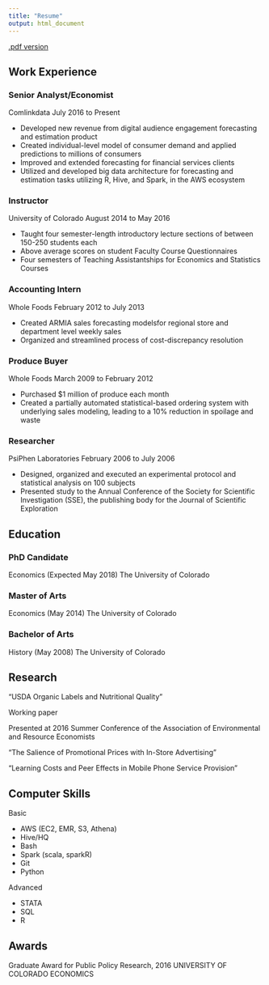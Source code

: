 ---
title: "Resume"
output: html_document
---

[.pdf version](Resume.pdf)

## Work Experience

### Senior Analyst/Economist
Comlinkdata
July 2016 to Present

* Developed new revenue from digital audience engagement forecasting and estimation product
* Created individual-level model of consumer demand and applied predictions to millions of consumers
* Improved and extended forecasting for financial services clients 
* Utilized and developed big data architecture for forecasting and estimation tasks utilizing R, Hive, and Spark, in the AWS ecosystem

### Instructor
University of Colorado
August 2014 to May 2016

* Taught four semester-length introductory lecture sections of between 150-250 students each
* Above average scores on student Faculty Course Questionnaires
* Four semesters of Teaching Assistantships for Economics and Statistics Courses


### Accounting Intern
Whole Foods
February 2012 to July 2013

* Created ARMIA sales forecasting modelsfor regional store and department level weekly sales
* Organized and streamlined process of cost-discrepancy resolution

### Produce Buyer
Whole Foods
March 2009 to February 2012

* Purchased \$1 million of produce each month
* Created a partially automated statistical-based ordering system with underlying sales modeling, leading to a  10\% reduction in spoilage and waste

### Researcher
PsiPhen Laboratories
February 2006 to July 2006

* Designed, organized and executed an experimental protocol and statistical analysis on 100 subjects
* Presented study to the Annual Conference of the Society for Scientific Investigation (SSE), the publishing body for the Journal of Scientific Exploration

## Education

### PhD Candidate 
Economics (Expected May 2018)
The University of Colorado


### Master of Arts 
Economics (May 2014)
The University of Colorado

### Bachelor of Arts
History (May 2008)
The University of Colorado



## Research

"USDA Organic Labels and Nutritional Quality"

Working paper

Presented at 2016 Summer Conference 
of the Association of Environmental and Resource Economists 

"The Salience of Promotional Prices with In-Store Advertising"

"Learning Costs and Peer Effects in Mobile Phone Service Provision"

## Computer Skills 

Basic 

* AWS (EC2, EMR, S3, Athena)
* Hive/HQ
* Bash
* Spark (scala, sparkR) 
* Git 
* Python 

Advanced 

* STATA 
* SQL 
* R 

## Awards

Graduate Award for Public Policy Research, 2016 
UNIVERSITY OF COLORADO ECONOMICS

